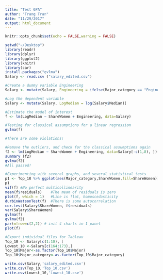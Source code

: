 ```yaml
---
title: "Test GPA"
author: "Trang Tran"
date: "11/29/2017"
output: html_document
---
```


```r
knitr::opts_chunk$set(echo = FALSE,warning = FALSE)
```

```r
setwd("~/Desktop")
library(readr)
library(dplyr)
library(ggplot2)
library(knitr)
library(car)
install.packages("gvlma")
Salary <- read.csv ("salary_edited.csv")
```

```r
#Create a dummy variable Engineering
Salary <- mutate(Salary, Engineering = ifelse(Major_category == "Engineering", "1", "0"))
```

```r
#Log the dependent variable
Salary <- mutate(Salary, LogMedian = log(Salary$Median))
```

```r
#Estimate the model of interest
f <- lm(LogMedian ~ ShareWomen + Engineering, data=Salary)
```

```r
#Testing for classical assumptions for a linear regression
gvlma(f)

#There are some violations!
```

```r
#Remove the outliers, and check for the classical assumptions again
f2 <- lm(LogMedian ~ ShareWomen + Engineering, data=Salary[-c(1,8), ])
summary (f2)
gvlma(f2)
#All passed!
```

```r
#Experimenting with several graphs, and several statistical tests
p1 <- Top_10 %>% ggplot(aes(Major_category,ShareWomen,fill=ShareWomen))
p1
vif(f) #No perfect multicollinearity
mean(f$residuals)    #The mean of residuals is zero
plot(f, which = 1)   #Line is flat, homoscedasticity
durbinWatsonTest(f)  #There is some autocorrelation
cor.test(Salary$ShareWomen, f$residuals)
var(Salary$ShareWomen) 
gvlma(f)
gvlma(f2)
par(mfrow=c(2,2)) # init 4 charts in 1 panel
plot(f)
```

```r
#Export individual files for Tableau
Top_10 <- Salary[c(1:10), ]
Lowest_10 <-Salary[c(164:173),]
Top_10$Major<-as.factor(Top_10$Major)
Top_10$Major_category<-as.factor(Top_10$Major_category)

write.csv(Salary,'salary_edited.csv')
write.csv(Top_10,'Top_10.csv')
write.csv(Lowest_10,'Lowest_10.csv')
```
